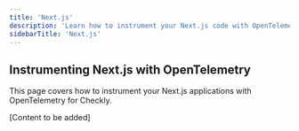 ```yaml
---
title: 'Next.js'
description: 'Learn how to instrument your Next.js code with OpenTelemetry.'
sidebarTitle: 'Next.js'
---
```


## Instrumenting Next.js with OpenTelemetry

This page covers how to instrument your Next.js applications with OpenTelemetry for Checkly.

[Content to be added] 